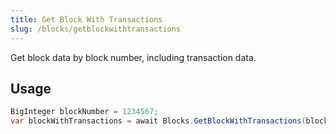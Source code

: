 ```yaml
---
title: Get Block With Transactions
slug: /blocks/getblockwithtransactions
---
```


Get block data by block number, including transaction data.

## Usage

```csharp
BigInteger blockNumber = 1234567;
var blockWithTransactions = await Blocks.GetBlockWithTransactions(blockNumber);
```
